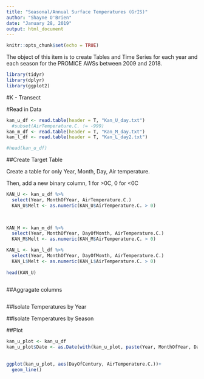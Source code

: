 ```yaml
---
title: "Seasonal/Annual Surface Temperatures (GrIS)"
author: "Shayne O'Brien"
date: "January 28, 2019"
output: html_document
---
```


```r
knitr::opts_chunk$set(echo = TRUE)
```
The object of this item is to create Tables and Time Series for each year and each season for the PROMICE AWSs between 2009 and 2018.

```r
library(tidyr)
library(dplyr)
library(ggplot2)
```

#K - Transect

#Read in Data
```r
kan_u_df <- read.table(header = T, "Kan_U_day.txt")
  #subset(AirTemperature.C. != -999)
kan_m_df <- read.table(header = T, "Kan_M_day.txt")
kan_l_df <- read.table(header = T, "Kan_L_day2.txt")

#head(kan_u_df)
```
##Create Target Table

Create a table for only Year, Month, Day, Air temperature.

Then, add a new binary column, 1 for >0C, 0 for <0C

```r
KAN_U <- kan_u_df %>% 
  select(Year, MonthOfYear, AirTemperature.C.) 
  KAN_U$Melt <- as.numeric(KAN_U$AirTemperature.C. > 0)
  
  

KAN_M <- kan_m_df %>% 
  select(Year, MonthOfYear, DayOfMonth, AirTemperature.C.)
  KAN_M$Melt <- as.numeric(KAN_M$AirTemperature.C. > 0)

KAN_L <- kan_l_df %>% 
  select(Year, MonthOfYear, DayOfMonth, AirTemperature.C.)  
  KAN_L$Melt <- as.numeric(KAN_L$AirTemperature.C. > 0)
  
head(KAN_U)
  

```
##Aggragate columns
```r

```




##Isolate Temperatures by Year

##Isolate Temperatures by Season

##Plot
```r
kan_u_plot <- kan_u_df
kan_u_plot$Date <- as.Date(with(kan_u_plot, paste(Year, MonthOfYear, DayOfMonth,sep="-")), "%d-%m-%Y")
   
   
ggplot(kan_u_plot, aes(DayOfCentury, AirTemperature.C.))+
  geom_line()

  
  

```

